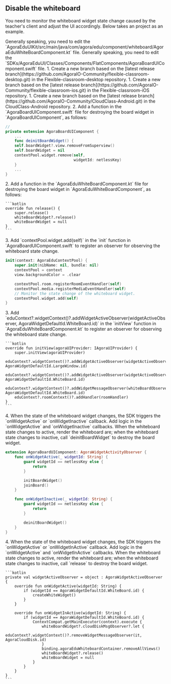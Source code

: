 ## Disable the whiteboard

You need to monitor the whiteboard widget state change caused by the teacher's client and adjust the UI accordingly. Below takes an <Vpl k="NAME" /> project as an example.

<PlatformWrapper platform="android">
Generally speaking, you need to edit the `AgoraEduUIKit/src/main/java/com/agora/edu/component/whiteboard/AgoraEduWhiteBoardComponent.kt` file.
</PlatformWrapper>
<PlatformWrapper platform="ios">
Generally speaking, you need to edit the `SDKs/AgoraEduUI/Classes/Components/FlatComponents/AgoraBoardUIComponent.swift` file.
</PlatformWrapper>

<PlatformWrapper notAllowed="android">
<PlatformWrapper notAllowed="ios">
1. Create a new branch based on the [latest release branch](https://github.com/AgoraIO-Community/flexible-classroom-desktop.git) in the Flexible-classroom-desktop repository.
</PlatformWrapper>
</PlatformWrapper>
<PlatformWrapper platform="ios">
1. Create a new branch based on the [latest release branch](https://github.com/AgoraIO-Community/flexible-classroom-ios.git) in the Flexible-classroom-iOS repository.
</PlatformWrapper>

<PlatformWrapper platform="android">
1. Create a new branch based on the [latest release branch](https://github.com/AgoraIO-Community/CloudClass-Android.git) in the CloudClass-Android repository.
</PlatformWrapper>

<PlatformWrapper platform="ios">
2. Add a function in the `AgoraBoardUIComponent.swift` file for destroying the board widget in `AgoraBoardUIComponent`, as follows:

   ```swift
   //
   private extension AgoraBoardUIComponent {
       ...
       func deinitBoardWidget() {
       self.boardWidget?.view.removeFromSuperview()
       self.boardWidget = nil
       contextPool.widget.remove(self,
                                 widgetId: netlessKey)
       }
       ...
   }
   ```
</PlatformWrapper>
<PlatformWrapper platform="android">
2. Add a function in the `AgoraEduWhiteBoardComponent.kt` file for destroying the board widget in `AgoraEduWhiteBoardComponent`, as follows:

    ```kotlin
    override fun release() {
        super.release()
        whiteBoardWidget?.release()
        whiteBoardWidget = null
    }
    ```
</PlatformWrapper>

<PlatformWrapper platform="ios">
3. Add `contextPool.widget.add(self)` in the `init` function in `AgoraBoardUIComponent.swift` to register an observer for observing the whiteboard state change.

   ```swift
   init(context: AgoraEduContextPool) {
       super.init(nibName: nil, bundle: nil)
       contextPool = context
       view.backgroundColor = .clear

       contextPool.room.registerRoomEventHandler(self)
       contextPool.media.registerMediaEventHandler(self)
       // Monitor the state change of the whiteboard widget.
       contextPool.widget.add(self)
   }
   ```
</PlatformWrapper>
<PlatformWrapper platform="android">
3. Add `eduContext?.widgetContext()?.addWidgetActiveObserver(widgetActiveObserver, AgoraWidgetDefaultId.WhiteBoard.id)` in the `initView` function in `AgoraEduWhiteBoardComponent.kt` to register an observer for observing the whiteboard state change.

    ```kotlin
    override fun initView(agoraUIProvider: IAgoraUIProvider) {
        super.initView(agoraUIProvider)
        eduContext?.widgetContext()?.addWidgetActiveObserver(widgetActiveObserver, AgoraWidgetDefaultId.LargeWindow.id)
        eduContext?.widgetContext()?.addWidgetActiveObserver(widgetActiveObserver, AgoraWidgetDefaultId.WhiteBoard.id)
        eduContext?.widgetContext()?.addWidgetMessageObserver(whiteBoardObserver, AgoraWidgetDefaultId.WhiteBoard.id)
        eduContext?.roomContext()?.addHandler(roomHandler)
    }
    ```
</PlatformWrapper>

<PlatformWrapper platform="ios">
4. When the state of the whiteboard widget changes, the SDK triggers the `onWidgetActive` or `onWidgetInactive` callback. Add logic in the `onWidgetActive` and `onWidgetInactive` callbacks. When the whiteboard state changes to active, render the whiteboard are; when the whiteboard state changes to inactive, call `deinitBoardWidget` to destroy the board widget.

   ```swift
   extension AgoraBoardUIComponent: AgoraWidgetActivityObserver {
       func onWidgetActive(_ widgetId: String) {
           guard widgetId == netlessKey else {
               return
           }

           initBoardWidget()
           joinBoard()
       }

       func onWidgetInactive(_ widgetId: String) {
           guard widgetId == netlessKey else {
               return
           }

           deinitBoardWidget()
       }
   }
   ```
</PlatformWrapper>
<PlatformWrapper platform="android">
4. When the state of the whiteboard widget changes, the SDK triggers the `onWidgetActive` or `onWidgetInActive` callback. Add logic in the `onWidgetActive` and `onWidgetInActive` callbacks. When the whiteboard state changes to active, render the whiteboard are; when the whiteboard state changes to inactive, call `release` to destroy the board widget.

    ```kotlin
    private val widgetActiveObserver = object : AgoraWidgetActiveObserver {
        override fun onWidgetActive(widgetId: String) {
            if (widgetId == AgoraWidgetDefaultId.WhiteBoard.id) {
                createWhiteWidget()
            }
        }

        override fun onWidgetInActive(widgetId: String) {
            if (widgetId == AgoraWidgetDefaultId.WhiteBoard.id) {
                ContextCompat.getMainExecutor(context).execute {
                    whiteBoardWidget?.cloudDiskMsgObserver?.let {
                        eduContext?.widgetContext()?.removeWidgetMessageObserver(it, AgoraCloudDisk.id)
                    }
                    binding.agoraEduWhiteboardContainer.removeAllViews()
                    whiteBoardWidget?.release()
                    whiteBoardWidget = null
                }
            }
        }
    }
    ```
</PlatformWrapper>

